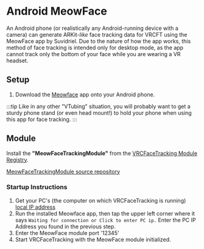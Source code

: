 # Android MeowFace

An Android phone (or realistically any Android-running device with a camera) can generate ARKit-*like* face tracking data for VRCFT using the MeowFace app by Suvidriel.
Due to the nature of how the app works, this method of face tracking is intended only for desktop mode, as the app cannot track only the bottom of your face while you are wearing a VR headset.

## Setup

1. Download the [Meowface](https://play.google.com/store/apps/details?id=com.suvidriel.meowface&hl=en_US&gl=US&pli=1) app onto your Android phone.

:::tip
Like in any other "VTubing" situation, you will probably want to get a sturdy phone stand (or even head mount!) to hold your phone when using this app for face tracking. 
:::

## Module

Install the **"MeowFaceTrackingModule"** from the [VRCFaceTracking Module Registry](../vrcft-software/vrcft.mdx#module-registry).

[MeowFaceTrackingModule source repository](https://github.com/regzo2/VRCFaceTracking-MeowFace)

### Startup Instructions

1. Get your PC's (the computer on which VRCFaceTracking is running) [local IP address](https://www.whatismybrowser.com/detect/what-is-my-local-ip-address)
2. Run the installed Meowface app, then tap the upper left corner where it says `Waiting for connection or Click to enter PC ip.` Enter the PC IP Address you found in the previous step.
3. Enter the MeowFace module port '12345'
4. Start VRCFaceTracking with the MeowFace module initialized. 
